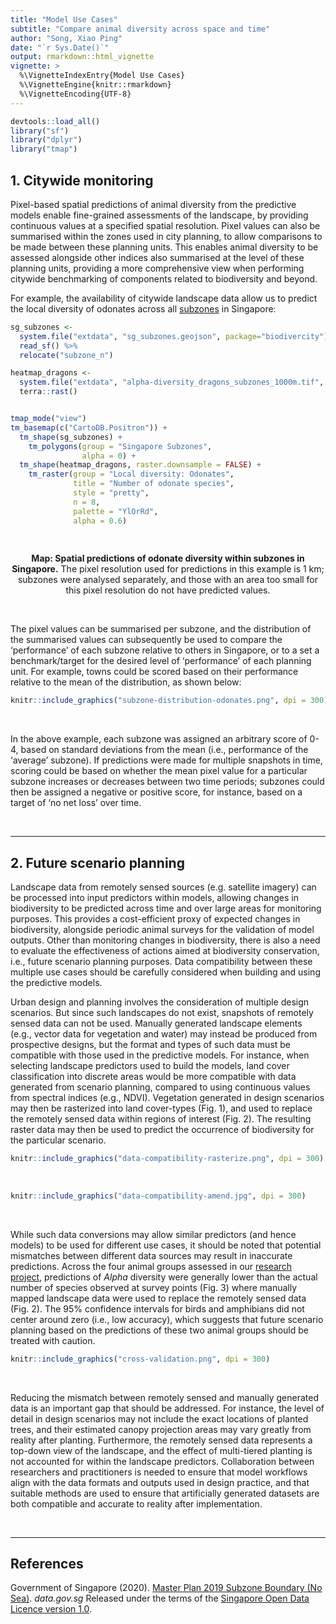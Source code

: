 ```yaml
---
title: "Model Use Cases"
subtitle: "Compare animal diversity across space and time"
author: "Song, Xiao Ping"
date: "`r Sys.Date()`"
output: rmarkdown::html_vignette
vignette: >
  %\VignetteIndexEntry{Model Use Cases}
  %\VignetteEngine{knitr::rmarkdown}
  %\VignetteEncoding{UTF-8}
---
```


```r
devtools::load_all()
library("sf")
library("dplyr")
library("tmap")
```


## 1. Citywide monitoring 

Pixel-based spatial predictions of animal diversity from the predictive models enable fine-grained assessments of the landscape, by providing continuous values at a specified spatial resolution. Pixel values can also be summarised within the zones used in city planning, to allow comparisons to be made between these planning units. This enables animal diversity to be assessed alongside other indices also summarised at the level of these planning units, providing a more comprehensive view when performing citywide benchmarking of components related to biodiversity and beyond.  

For example, the availability of citywide landscape data allow us to predict the local diversity of odonates across all [subzones](https://data.gov.sg/dataset/master-plan-2019-subzone-boundary-no-sea) in Singapore: 

```r

sg_subzones <- 
  system.file("extdata", "sg_subzones.geojson", package="biodivercity") %>% 
  read_sf() %>% 
  relocate("subzone_n")

heatmap_dragons <- 
  system.file("extdata", "alpha-diversity_dragons_subzones_1000m.tif", package="biodivercity") %>% 
  terra::rast()


tmap_mode("view")
tm_basemap(c("CartoDB.Positron")) +
  tm_shape(sg_subzones) +
    tm_polygons(group = "Singapore Subzones",
                alpha = 0) +
  tm_shape(heatmap_dragons, raster.downsample = FALSE) +
    tm_raster(group = "Local diversity: Odonates",
              title = "Number of odonate species",
              style = "pretty",
              n = 8,
              palette = "YlOrRd",
              alpha = 0.6)
  
  
```

<center>
**Map: Spatial predictions of odonate diversity within subzones in Singapore.** The pixel resolution used for predictions in this example is 1 km; subzones were analysed separately, and those with an area too small for this pixel resolution do not have predicted values.
</center>

<br>

The pixel values can be summarised per subzone, and the distribution of the summarised values can subsequently be used to compare the ‘performance’ of each subzone relative to others in Singapore, or to a set a benchmark/target for the desired level of 'performance' of each planning unit. For example, towns could be scored based on their performance relative to the mean of the distribution, as shown below:

```r
knitr::include_graphics("subzone-distribution-odonates.png", dpi = 300)
```

<br>

In the above example, each subzone was assigned an arbitrary score of 0-4, based on standard deviations from the mean (i.e., performance of the 'average' subzone). If predictions were made for multiple snapshots in time, scoring could be based on whether the mean pixel value for a particular subzone increases or decreases between two time periods; subzones could then be assigned a negative or positive score, for instance, based on a target of 'no net loss' over time.


<br>

---

## 2. Future scenario planning

Landscape data from remotely sensed sources (e.g. satellite imagery) can be processed into input predictors within models, allowing changes in biodiversity to be predicted across time and over large areas for monitoring purposes. This provides a cost-efficient proxy of expected changes in biodiversity, alongside periodic animal surveys for the validation of model outputs. Other than monitoring changes in biodiversity, there is also a need to evaluate the effectiveness of actions aimed at biodiversity conservation, i.e., future scenario planning purposes. Data compatibility between these multiple use cases should be carefully considered when building and using the predictive models.

Urban design and planning involves the consideration of multiple design scenarios. But since such landscapes do not exist, snapshots of remotely sensed data can not be used. Manually generated landscape elements (e.g., vector data for vegetation and water) may instead be produced from prospective designs, but the format and types of such data must be compatible with those used in the predictive models. For instance, when selecting landscape predictors used to build the models, land cover classification into discrete areas would be more compatible with data generated from scenario planning, compared to using continuous values from spectral indices (e.g., NDVI). Vegetation generated in design scenarios may then be rasterized into land cover-types (Fig. 1), and used to replace the remotely sensed data within regions of interest (Fig. 2). The resulting raster data may then be used to predict the occurrence of biodiversity for the particular scenario. 

```r
knitr::include_graphics("data-compatibility-rasterize.png", dpi = 300)
```

<br>

```r
knitr::include_graphics("data-compatibility-amend.jpg", dpi = 300)
```

<br>


While such data conversions may allow similar predictors (and hence models) to be used for different use cases, it should be noted that potential mismatches between different data sources may result in inaccurate predictions. Across the four animal groups assessed in our [research project](/project/birt), predictions of _Alpha_ diversity were generally lower than the actual number of species observed at survey points (Fig. 3) where manually mapped landscape data were used to replace the remotely sensed data (Fig. 2). The 95% confidence intervals for birds and amphibians did not center around zero (i.e., low accuracy), which suggests that future scenario planning based on the predictions of these two animal groups should be treated with caution. 


```r
knitr::include_graphics("cross-validation.png", dpi = 300)
```

<br>

Reducing the mismatch between remotely sensed and manually generated data is an important gap that should be addressed. For instance, the level of detail in design scenarios may not include the exact locations of planted trees, and their estimated canopy projection areas may vary greatly from reality after planting. Furthermore, the remotely sensed data represents a top-down view of the landscape, and the effect of multi-tiered planting is not accounted for within the landscape predictors. Collaboration between researchers and practitioners is needed to ensure that model workflows align with the data formats and outputs used in design practice, and that suitable methods are used to ensure that artificially generated datasets are both compatible and accurate to reality after implementation.

<br>

---

## References

Government of Singapore (2020). [Master Plan 2019 Subzone Boundary (No Sea)](https://data.gov.sg/dataset/master-plan-2019-subzone-boundary-no-sea). _data.gov.sg_
Released under the terms of the [Singapore Open Data Licence version 1.0](https://data.gov.sg/open-data-licence).



